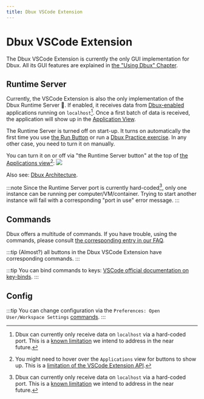 ```yaml
---
title: Dbux VSCode Extension
---
```

# Dbux VSCode Extension


<TOC toc={toc} />


The Dbux VSCode Extension is currently the only GUI implementation for Dbux. All its GUI features are explained in [the "Using Dbux" Chapter](../using-dbux/02-enable-dbux.mdx).


## Runtime Server

Currently, the VSCode Extension is also the only implementation of the Dbux Runtime Server 📡. If enabled, it receives data from [Dbux-enabled](../using-dbux/02-enable-dbux.mdx) applications running on `localhost`[^1]. Once a first batch of data is received, the application will show up in the [Application View](../using-dbux/applications).

The Runtime Server is turned off on start-up. It turns on automatically the first time you use [the Run Button](../using-dbux/03-the-run-button.mdx) or run a [Dbux Practice exercise](../dbux-practice/01-overview.mdx). In any other case, you need to turn it on manually. 

You can turn it on or off via "the Runtime Server button" at the top of [the Applications view](../using-dbux/06-applications.mdx)[^2]:
<Img screen src="runtime-server-button.png" />

Also see: [Dbux Architecture](./00-architecture-overview.mdx).

:::note
Since the Runtime Server port is currently hard-coded[^1], only one instance can be running per computer/VM/container. Trying to start another instance will fail with a corresponding "port in use" error message.
:::

## Commands


Dbux offers a multitude of commands. If you have trouble, using the commands, please consult [the corresponding entry in our FAQ](../08-faq.mdx#how-to-use-commands).

:::tip
(Almost?) all buttons in the Dbux VSCode Extension have corresponding commands.
:::

:::tip
You can bind commands to keys: [VSCode official documentation on key-binds](https://code.visualstudio.com/docs/getstarted/keybindings).
:::

<Commands />


## Config


:::tip
You can change configuration via the `Preferences: Open User/Workspace Settings` [commands](../08-faq.mdx#how-to-use-commands).
:::

<Config />


[^1]: Dbux can currently only receive data on `localhost` via a hard-coded port. This is a [known limitation](../advanced/future-work) we intend to address in the near future.
[^2]: You might need to hover over the `Applications` view for buttons to show up. This is a [limitation of the VSCode Extension API](https://github.com/microsoft/vscode/issues/78829).
